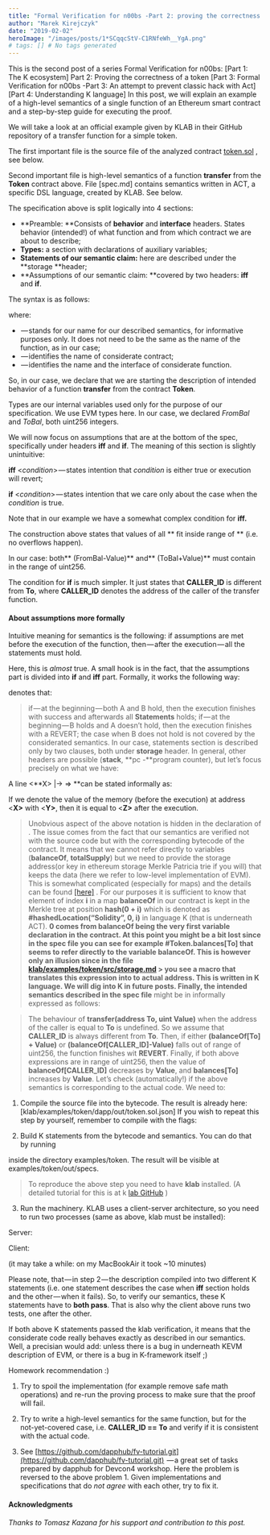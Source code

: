 ```yaml
---
title: "Formal Verification for n00bs -Part 2: proving the correctness of a token"
author: "Marek Kirejczyk"
date: "2019-02-02"
heroImage: "/images/posts/1*SCqqcStV-C1RNfeWh__YgA.png"
# tags: [] # No tags generated
---
```


This is the second post of a series Formal Verification for n00bs:
 [Part 1: The K ecosystem]
Part 2: Proving the correctness of a token
 [Part 3: Formal Verification for n00bs -Part 3: An attempt to prevent classic hack with Act]
[Part 4: Understanding K language]
In this post, we will explain an example of a high-level semantics of a single function of an Ethereum smart contract and a step-by-step guide for executing the proof.

We will take a look at an official example given by KLAB in their GitHub repository of a transfer function for a simple token.

The first important file is the source file of the analyzed contract [token.sol](https://github.com/dapphub/klab/blob/master/examples/token/dapp/src/token.sol) , see below.

Second important file is high-level semantics of a function **transfer** from the **Token** contract above. File [spec.md]
contains semantics written in ACT, a specific DSL language, created by KLAB. See below.

The specification above is split logically into 4 sections:

- **Preamble: **Consists of **behavior** and **interface** headers. States behavior (intended!) of what function and from which contract we are about to describe;
- **Types:** a section with declarations of auxiliary variables;
- **Statements of our semantic claim:** here are described under the **storage **header;
- **Assumptions of our semantic claim: **covered by two headers: **iff** and **if**.

The syntax is as follows:

where:

- <name> — stands for our name for our described semantics, for informative purposes only. It does not need to be the same as the name of the function, as in our case;
- <contract> — identifies the name of considerate contract;
- <function> — identifies the name and the interface of considerate function.

</function></contract></name>So, in our case, we declare that we are starting the description of intended behavior of a function **transfer** from the contract **Token**.

Types are our internal variables used only for the purpose of our specification. We use EVM types here. In our case, we declared *FromBal* and *ToBal*, both uint256 integers.

We will now focus on assumptions that are at the bottom of the spec, specifically under headers **iff** and **if**. The meaning of this section is slightly unintuitive:

**iff** <*condition*> — states intention that *condition* is either true or execution will revert;

**if** <*condition*> — states intention that we care only about the case when the *condition* is true.

Note that in our example we have a somewhat complex condition for **iff.**

The construction above states that values of all ** fit inside range of ** (i.e. no overflows happen).

In our case: both** (FromBal-Value)** and** (ToBal+Value)** must contain in the range of uint256.

The condition for **if** is much simpler. It just states that **CALLER_ID** is different from **To**, where **CALLER_ID** denotes the address of the caller of the transfer function.

#### About assumptions more formally
Intuitive meaning for semantics is the following: if assumptions are met before the execution of the function, then — after the execution — all the statements must hold.

Here, this is *almost* true. A small hook is in the fact, that the assumptions part is divided into **if** and **iff** part. Formally, it works the following way:

denotes that:

> if — at the beginning — both A and B hold, then the execution finishes with success and afterwards all **Statements** holds;
> if — at the beginning — B holds and A doesn’t hold, then the execution finishes with a REVERT;
> the case when B does not hold is not covered by the considerated semantics.
In our case, statements section is described only by two clauses, both under **storage** header. In general, other headers are possible (**stack**, **pc -**program counter), but let’s focus precisely on what we have:

A line <**X> |-> => **can be stated informally as:

If we denote the value of the memory (before the execution) at address <**X>** with <**Y>**, then it is equal to <**Z>** after the execution.

> Unobvious aspect of the above notation is hidden in the declaration of <x>. The issue comes from the fact that our semantics are verified not with the source code but with the corresponding bytecode of the contract. It means that we cannot refer directly to variables (**balanceOf**, **totalSupply**) but we need to provide the storage address(or key in ethereum storage Merkle Patricia trie if you will) that keeps the data (here we refer to low-level implementation of EVM). This is somewhat complicated (especially for maps) and the details can be found [[here]](https://github.com/dapphub/klab/blob/master/acts.md#storage) . For our purposes it is sufficient to know that element of index **i** in a map **balanceOf** in our contract is kept in the Merkle tree at position **hash(0 + i)** which is denoted as **#hashedLocation(“Solidity”, 0, i)** in language K (that is underneath ACT). **0 **comes from **balanceOf** being the very first variable declaration in the contract**. **At this point you might be a bit lost since in the spec file you can see for example **#Token.balances[To]** that seems to refer directly to the variable **balanceOf**. This is however only an illusion since in the file [klab/examples/token/src/storage.md](https://github.com/dapphub/klab/blob/master/examples/token/src/storage.md) 
</x>> you see a macro that translates this expression into to actual address. This is written in K language. We will dig into K in future posts.
Finally, the** intended semantics described in the spec file** might be in informally expressed as follows:

> The behaviour of **transfer(address To, uint Value)** when the address of the caller is equal to **To** is undefined. So we assume that **CALLER_ID** is always different from **To**. Then, if either **(balanceOf[To] + Value)** or **(balanceOf[CALLER_ID]-Value)** falls out of range of uint256, the function finishes wit **REVERT**. Finally, if both above expressions are in range of uint256, then the value of **balanceOf[CALLER_ID]** decreases by **Value**, and **balances[To]** increases by **Value**.
Let’s check (automatically!) if the above semantics is corresponding to the actual code. We need to:

1. Compile the source file into the bytecode. The result is already here: [klab/examples/token/dapp/out/token.sol.json]
If you wish to repeat this step by yourself, remember to compile with the flags:

2. Build K statements from the bytecode and semantics. You can do that by running

inside the directory examples/token. The result will be visible at examples/token/out/specs.

> To reproduce the above step you need to have **klab** installed. (A detailed tutorial for this is at k [lab GitHub](https://github.com/dapphub/klab#setting-up-klab-server-and-client) )
3. Run the machinery. KLAB uses a client-server architecture, so you need to run two processes (same as above, klab must be installed):

Server:

Client:

(it may take a while: on my MacBookAir it took ~10 minutes)

Please note, that — in step 2 — the description compiled into two different K statements (i.e. one statement describes the case when **iff** section holds and the other — when it fails). So, to verify our semantics, these K statements have to **both pass**. That is also why the client above runs two tests, one after the other.

If both above K statements passed the klab verification, it means that the considerate code really behaves exactly as described in our semantics. Well, a precisian would add: unless there is a bug in underneath KEVM description of EVM, or there is a bug in K-framework itself ;)

Homework recommendation :)

1. Try to spoil the implementation (for example remove safe math operations) and re-run the proving process to make sure that the proof will fail.

2. Try to write a high-level semantics for the same function, but for the not-yet-covered case, i.e. **CALLER_ID == To** and verify if it is consistent with the actual code.

3. See [https://github.com/dapphub/fv-tutorial.git](https://github.com/dapphub/fv-tutorial.git)  — a great set of tasks prepared by dapphub for Devcon4 workshop. Here the problem is reversed to the above problem 1. Given implementations and specifications that do *not agree* with each other, try to fix it.

#### Acknowledgments
*Thanks to Tomasz Kazana for his support and contribution to this post.*